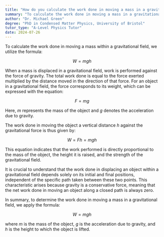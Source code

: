 ```yaml
---
title: "How do you calculate the work done in moving a mass in a gravitational field?"
summary: "To calculate the work done in moving a mass in a gravitational field, we use the formula W = mgh."
author: "Dr. Michael Green"
degree: "PhD in Condensed Matter Physics, University of Bristol"
tutor_type: "A-Level Physics Tutor"
date: 2024-07-26
---
```


To calculate the work done in moving a mass within a gravitational field, we utilize the formula:

$$
W = mgh
$$

When a mass is displaced in a gravitational field, work is performed against the force of gravity. The total work done is equal to the force exerted multiplied by the distance moved in the direction of that force. For an object in a gravitational field, the force corresponds to its weight, which can be expressed with the equation:

$$
F = mg
$$

Here, $m$ represents the mass of the object and $g$ denotes the acceleration due to gravity.

The work done in moving the object a vertical distance $h$ against the gravitational force is thus given by:

$$
W = Fh = mgh
$$

This equation indicates that the work performed is directly proportional to the mass of the object, the height it is raised, and the strength of the gravitational field.

It is crucial to understand that the work done in displacing an object within a gravitational field depends solely on its initial and final positions, independent of the specific path taken between these two points. This characteristic arises because gravity is a conservative force, meaning that the net work done in moving an object along a closed path is always zero.

In summary, to determine the work done in moving a mass in a gravitational field, we apply the formula:

$$
W = mgh
$$

where $m$ is the mass of the object, $g$ is the acceleration due to gravity, and $h$ is the height to which the object is lifted.
    